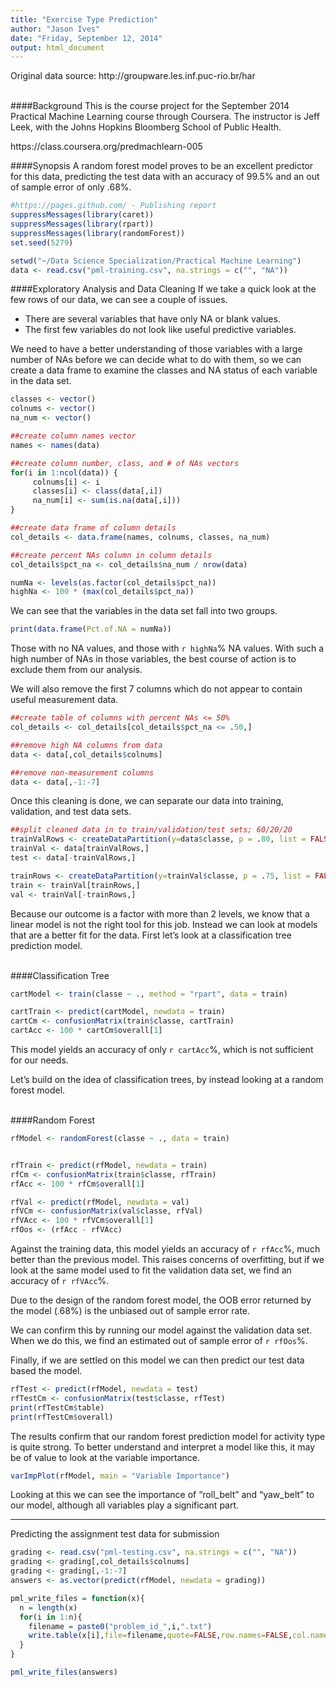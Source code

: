 ```yaml
---
title: "Exercise Type Prediction"
author: "Jason Ives"
date: "Friday, September 12, 2014"
output: html_document
---
```

Original data source: http://groupware.les.inf.puc-rio.br/har<br><br>

####Background
This is the course project for the September 2014 Practical Machine Learning course through Coursera.  The instructor is Jeff Leek, with the Johns Hopkins Bloomberg School of Public Health.

https://class.coursera.org/predmachlearn-005

####Synopsis
A random forest model proves to be an excellent predictor for this data, predicting the test data with an accuracy of 99.5% and an out of sample error of only .68%.

```r
#https://pages.github.com/ - Publishing report
suppressMessages(library(caret))
suppressMessages(library(rpart))
suppressMessages(library(randomForest))
set.seed(5279)

setwd("~/Data Science Specialization/Practical Machine Learning")
data <- read.csv("pml-training.csv", na.strings = c("", "NA")) 
```

####Exploratory Analysis and Data Cleaning
If we take a quick look at the few rows of our data, we can see a couple of issues.

+    There are several variables that have only NA or blank values.
+    The first few variables do not look like useful predictive variables.

We need to have a better understanding of those variables with a large number of NAs before we can decide what to do with them, so we can create a data frame to examine the classes and NA status of each variable in the data set.
```r
classes <- vector()
colnums <- vector()
na_num <- vector()

##create column names vector
names <- names(data)

##create column number, class, and # of NAs vectors
for(i in 1:ncol(data)) {
     colnums[i] <- i
     classes[i] <- class(data[,i])
     na_num[i] <- sum(is.na(data[,i]))
}

##create data frame of column details
col_details <- data.frame(names, colnums, classes, na_num)  

##create percent NAs column in column details
col_details$pct_na <- col_details$na_num / nrow(data)

numNa <- levels(as.factor(col_details$pct_na))
highNa <- 100 * (max(col_details$pct_na))
```

We can see that the variables in the data set fall into two groups.
```r
print(data.frame(Pct.of.NA = numNa))
```
Those with no NA values, and those with `r highNa`% NA values.  With such a high number of NAs in those variables, the best course of action is to exclude them from our analysis.

We will also remove the first 7 columns which do not appear to contain useful measurement data.
```r
##create table of columns with percent NAs <= 50%
col_details <- col_details[col_details$pct_na <= .50,]

##remove high NA columns from data
data <- data[,col_details$colnums]

##remove non-measurement columns
data <- data[,-1:-7]
```

Once this cleaning is done, we can separate our data into training, validation, and test data sets.
```r
##split cleaned data in to train/validation/test sets; 60/20/20
trainValRows <- createDataPartition(y=data$classe, p = .80, list = FALSE)
trainVal <- data[trainValRows,]
test <- data[-trainValRows,]

trainRows <- createDataPartition(y=trainVal$classe, p = .75, list = FALSE)
train <- trainVal[trainRows,]
val <- trainVal[-trainRows,]
```

Because our outcome is a factor with more than 2 levels, we know that a linear model is not the right tool for this job.  Instead we can look at models that are a better fit for the data.  First let's look at a classification tree prediction model.<br><br>

####Classification Tree
```r
cartModel <- train(classe ~ ., method = "rpart", data = train)

cartTrain <- predict(cartModel, newdata = train)
cartCm <- confusionMatrix(train$classe, cartTrain)
cartAcc <- 100 * cartCm$overall[1]
```

This model yields an accuracy of only `r cartAcc`%, which is not sufficient for our needs.

Let's build on the idea of classification trees, by instead looking at a random forest model.<br><br>

####Random Forest
```r
rfModel <- randomForest(classe ~ ., data = train)


rfTrain <- predict(rfModel, newdata = train)
rfCm <- confusionMatrix(train$classe, rfTrain)
rfAcc <- 100 * rfCm$overall[1]

rfVal <- predict(rfModel, newdata = val)
rfVCm <- confusionMatrix(val$classe, rfVal)
rfVAcc <- 100 * rfVCm$overall[1]
rfOos <- (rfAcc - rfVAcc)
```

Against the training data, this model yields an accuracy of `r rfAcc`%, much better than the previous model.  This raises concerns of overfitting, but if we look at the same model used to fit the validation data set, we find an accuracy of `r rfVAcc`%.

Due to the design of the random forest model, the OOB error returned by the model (.68%) is the unbiased out of sample error rate.

We can confirm this by running our model against the validation data set.  When we do this, we find an estimated out of sample error of `r rfOos`%.

Finally, if we are settled on this model we can then predict our test data based the model. 
```r
rfTest <- predict(rfModel, newdata = test)
rfTestCm <- confusionMatrix(test$classe, rfTest)
print(rfTestCm$table)
print(rfTestCm$overall)
```
The results confirm that our random forest prediction model for activity type is quite strong.  To better understand and interpret a model like this, it may be of value to look at the variable importance.
```r
varImpPlot(rfModel, main = "Variable Importance")
```

Looking at this we can see the importance of "roll_belt" and "yaw_belt" to our model, although all variables play a significant part.

___

Predicting the assignment test data for submission
```r
grading <- read.csv("pml-testing.csv", na.strings = c("", "NA"))
grading <- grading[,col_details$colnums]
grading <- grading[,-1:-7]
answers <- as.vector(predict(rfModel, newdata = grading))

pml_write_files = function(x){
  n = length(x)
  for(i in 1:n){
    filename = paste0("problem_id_",i,".txt")
    write.table(x[i],file=filename,quote=FALSE,row.names=FALSE,col.names=FALSE)
  }
}

pml_write_files(answers)
```